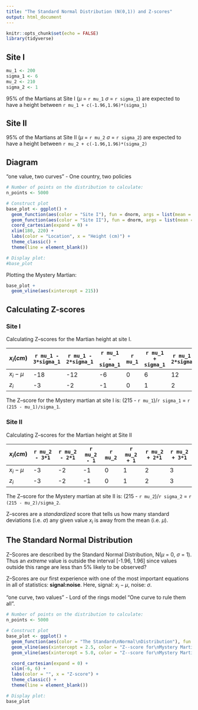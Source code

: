 ```yaml
---
title: "The Standard Normal Distribution (N(0,1)) and Z-scores"
output: html_document
---
```


```r
knitr::opts_chunk$set(echo = FALSE)
library(tidyverse)
```

## Site I

```r
mu_1 <- 200
sigma_1 <- 6
mu_2 <- 210
sigma_2 <- 1
```

95% of the Martians at Site I ($\mu$ = `r mu_1` $\sigma$ = `r sigma_1`) are expected to have a height between `r mu_1 + c(-1.96,1.96)*(sigma_1)` 

## Site II

95% of the Martians at Site II ($\mu$ = `r mu_2` $\sigma$ = `r sigma_2`) are expected to have a height between `r mu_2 + c(-1.96,1.96)*(sigma_2)` 

## Diagram

"one value, two curves" - One country, two policies

```r
# Number of points on the distribution to calculate:
n_points <- 5000

# Construct plot
base_plot <- ggplot() + 
  geom_function(aes(color = "Site I"), fun = dnorm, args = list(mean = mu_1, sd = sigma_1), n = n_points) +
  geom_function(aes(color = "Site II"), fun = dnorm, args = list(mean = mu_2, sd = sigma_2), n = n_points) +
  coord_cartesian(expand = 0) +
  xlim(180, 220) +
  labs(color = "Location", x = "Height (cm)") +
  theme_classic() +
  theme(line = element_blank())

# Display plot:
#base_plot
```

Plotting the Mystery Martian:

```r
base_plot +
  geom_vline(aes(xintercept = 215))
```

## Calculating Z-scores

### Site I 

Calculating Z--scores for the Martian height at site I.

| $x_i (cm)$  | `r mu_1 - 3*sigma_1` | `r mu_1 - 2*sigma_1` | `r mu_1 - sigma_1` | `r mu_1` | `r mu_1 + sigma_1` | `r mu_1 + 2*sigma_1` | `r mu_1 + 3*sigma_1` |
|-------------|-----------------------------|-----------------------------|---------------------------|----------------|---------------------------|-----------------------------|-----------------------------| 
| $x_i - \mu$ |         -18                    |        -12                     |           -6                |         0       |              6             |               12              |                  18           |  
| $z_i$       |           -3                  |           -2                  |           -1                |         0       |             1              |              2               |                3             |

The Z--score for the Mystery martian at site I is: (215 - `r mu_1`)/`r sigma_1` = `r  (215 - mu_1)/sigma_1`.

### Site II

Calculating Z--scores for the Martian height at Site II

| $x_i (cm)$  | `r mu_2 - 3*1` | `r mu_2 - 2*1` | `r mu_2 - 1` | `r mu_2` | `r mu_2 + 1` | `r mu_2 + 2*1` | `r mu_2 + 3*1` |
|-------------|----------------------|----------------------|--------------------|----------------|--------------------|----------------------|----------------------| 
| $x_i - \mu$ |         -3             |            -2          |             -1      |      0          |                1    |           2           |           3           |  
| $z_i$       |           -3                  |           -2                  |           -1                |         0       |             1              |              2               |                3             |

The Z--score for the Mystery martian at site II is: (215 - `r mu_2`)/`r sigma_2` = `r  (215 - mu_2)/sigma_2`.

Z--scores are a _standardized_ score that tells us how many standard deviations (i.e. $\sigma$) any given value $x_i$ is away from the mean (i.e. $\mu$).

## The Standard Normal Distribution

Z--Scores are described by the Standard Normal Distribution, N($\mu$ = 0, $\sigma$ = 1). Thus an _extreme_ value is outside the interval [-1.96, 1.96] since values outside this range are less than 5% likely to be observed?

Z--Scores are our first experience with one of the most important equations in all of statistics: **signal:noise**. Here, signal: $x_i - \mu$, noise: $\sigma$.

"one curve, two values" - Lord of the rings model "One curve to rule them all".

```r
# Number of points on the distribution to calculate:
n_points <- 5000

# Construct plot
base_plot <- ggplot() + 
  geom_function(aes(color = "The Standard\nNormal\nDistribution"), fun = dnorm, args = list(mean = 0, sd = 1), n = n_points) +
  geom_vline(aes(xintercept = 2.5, color = "Z--score for\nMystery Martian\nat Site I")) +
  geom_vline(aes(xintercept = 5.0, color = "Z--score for\nMystery Martian\nat Site II")) +

  coord_cartesian(expand = 0) +
  xlim(-6, 6) +
  labs(color = "", x = "Z-score") +
  theme_classic() +
  theme(line = element_blank())

# Display plot:
base_plot
```



